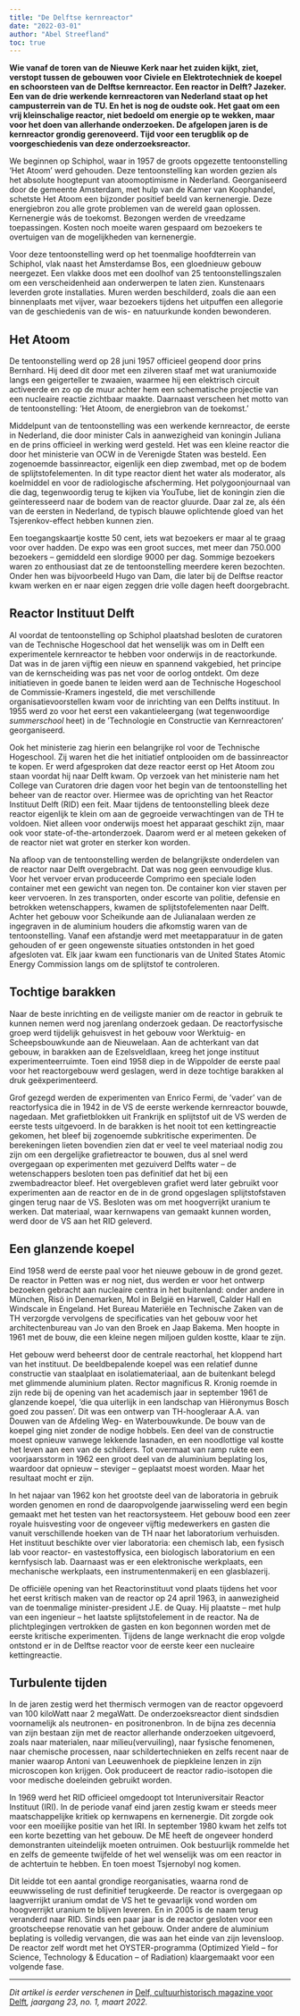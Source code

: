 ```yaml
---
title: "De Delftse kernreactor"
date: "2022-03-01"
author: "Abel Streefland"
toc: true
---
```


**Wie vanaf de toren van de Nieuwe Kerk naar het zuiden kijkt, ziet, verstopt tussen de gebouwen voor Civiele en Elektrotechniek de koepel en schoorsteen van de Delftse kernreactor. Een reactor in Delft? Jazeker. Een van de drie werkende kernreactoren van Nederland staat op het campusterrein van de TU. En het is nog de oudste ook. Het gaat om een vrij kleinschalige reactor, niet bedoeld om energie op te wekken, maar voor het doen van allerhande onderzoeken. De afgelopen jaren is de kernreactor grondig gerenoveerd. Tijd voor een terugblik op de voorgeschiedenis van deze onderzoeksreactor.**

<!-- Surfdrive > Publicaties
Bestand: 01 - 134494
Reactor Instituut Delft van de TU Delft, ca. 1995.
Foto: Fotografische dienst TUD. Via Stadsarchief Delft, 134494. -->

We beginnen op Schiphol, waar in 1957 de groots opgezette tentoonstelling ‘Het Atoom’ werd gehouden. Deze tentoonstelling kan worden gezien als het absolute hoogtepunt van atoomoptimisme in Nederland. Georganiseerd door de gemeente Amsterdam, met hulp van de Kamer van Koophandel, schetste Het Atoom een bijzonder positief beeld van kernenergie. Deze energiebron zou alle grote problemen van de wereld gaan oplossen. Kernenergie wás de toekomst. Bezongen werden de vreedzame toepassingen. Kosten noch moeite waren gespaard om bezoekers te overtuigen van de mogelijkheden van kernenergie.

Voor deze tentoonstelling werd op het toenmalige hoofdterrein van Schiphol, vlak naast het Amsterdamse Bos, een gloednieuw gebouw neergezet. Een vlakke doos met een doolhof van 25 tentoonstellingszalen om een verscheidenheid aan onderwerpen te laten zien. Kunstenaars leverden grote installaties. Muren werden beschilderd, zoals die aan een binnenplaats met vijver, waar bezoekers tijdens het uitpuffen een allegorie van de geschiedenis van de wis- en natuurkunde konden bewonderen.

## Het Atoom

De tentoonstelling werd op 28 juni 1957 officieel geopend door prins Bernhard. Hij deed dit door met een zilveren staaf met wat uraniumoxide langs een geigerteller te zwaaien, waarmee hij een elektrisch circuit activeerde en zo op de muur achter hem een schematische projectie van een nucleaire reactie zichtbaar maakte. Daarnaast verscheen het motto van de tentoonstelling: ‘Het Atoom, de energiebron van de toekomst.’

Middelpunt van de tentoonstelling was een werkende kernreactor, de eerste in Nederland, die door minister Cals in aanwezigheid van koningin Juliana en de prins officieel in werking werd gesteld. Het was een kleine reactor die door het ministerie van OCW in de Verenigde Staten was besteld. Een zogenoemde bassinreactor, eigenlijk een diep zwembad, met op de bodem de splijtstofelementen. In dit type reactor dient het water als moderator, als koelmiddel en voor de radiologische afscherming. Het polygoonjournaal van die dag, tegenwoordig terug te kijken via YouTube, liet de koningin zien die geïnteresseerd naar de bodem van de reactor gluurde. Daar zal ze, als één van de eersten in Nederland, de typisch blauwe oplichtende gloed van het Tsjerenkov-effect hebben kunnen zien.

Een toegangskaartje kostte 50 cent, iets wat bezoekers er maar al te graag voor over hadden. De expo was een groot succes, met meer dan 750.000 bezoekers – gemiddeld een slordige 9000 per dag. Sommige bezoekers waren zo enthousiast dat ze de tentoonstelling meerdere keren bezochten. Onder hen was bijvoorbeeld Hugo van Dam, die later bij de Delftse reactor kwam werken en er naar eigen zeggen drie volle dagen heeft doorgebracht.

<!-- Bestand: 02 - NL-HaNA_2.24.01.04_0_908-7220
Koninklijk bezoek op de tentoonstelling Het Atoom op Schiphol, 1957.
Foto: Harry Pot. Collectie Nationaal Archief.
https://www.nationaalarchief.nl/onderzoeken/fotocollectie/a9635644-d0b4-102d-bcf8-003048976d84?searchKey=ba75d72e3ae48c6876b8a3686ad72692 -->

## Reactor Instituut Delft

Al voordat de tentoonstelling op Schiphol plaatshad besloten de curatoren van de Technische Hogeschool dat het wenselijk was om in Delft een experimentele kernreactor te hebben voor onderwijs in de reactorkunde. Dat was in de jaren vijftig een nieuw en spannend vakgebied, het principe van de kernscheiding was pas net voor de oorlog ontdekt. Om deze initiatieven in goede banen te leiden werd aan de Technische Hogeschool de Commissie-Kramers ingesteld, die met verschillende organisatievoorstellen kwam voor de inrichting van een Delfts instituut. In 1955 werd zo voor het eerst een vakantieleergang (wat tegenwoordige _summerschool_ heet) in de ’Technologie en Constructie van Kernreactoren’ georganiseerd.

Ook het ministerie zag hierin een belangrijke rol voor de Technische Hogeschool. Zij waren het die het initiatief ontplooiden om de bassinreactor te kopen. Er werd afgesproken dat deze reactor eerst op Het Atoom zou staan voordat hij naar Delft kwam. Op verzoek van het ministerie nam het College van Curatoren drie dagen voor het begin van de tentoonstelling het beheer van de reactor over. Hiermee was de oprichting van het Reactor Instituut Delft (RID) een feit. Maar tijdens de tentoonstelling bleek deze reactor eigenlijk te klein om aan de gegroeide verwachtingen van de TH te voldoen. Niet alleen voor onderwijs moest het apparaat geschikt zijn, maar ook voor state-of-the-artonderzoek. Daarom werd er al meteen gekeken of de reactor niet wat groter en sterker kon worden.

Na afloop van de tentoonstelling werden de belangrijkste onderdelen van de reactor naar Delft overgebracht. Dat was nog geen eenvoudige klus. Voor het vervoer ervan produceerde Comprimo een speciale loden container met een gewicht van negen ton. De container kon vier staven per keer vervoeren. In zes transporten, onder escorte van politie, defensie en betrokken wetenschappers, kwamen de splijtstofelementen naar Delft. Achter het gebouw voor Scheikunde aan de Julianalaan werden ze ingegraven in de aluminium houders die afkomstig waren van de tentoonstelling. Vanaf een afstandje werd met meetapparatuur in de gaten gehouden of er geen ongewenste situaties ontstonden in het goed afgesloten vat. Elk jaar kwam een functionaris van de United States Atomic Energy Commission langs om de splijtstof te controleren.

<!-- Bestand: 04 - SAETUD04_01_2687_MMS-01
Bij een bezoek aan de TH in 1958 toont fysicus Ralph Kronig een maquette van de in aanbouw zijnde kernreactor aan koningin Juliana en prins Bernhard.
Foto: Fotografische dienst TUD. -->

## Tochtige barakken

Naar de beste inrichting en de veiligste manier om de reactor in gebruik te kunnen nemen werd nog jarenlang onderzoek gedaan. De reactorfysische groep werd tijdelijk gehuisvest in het gebouw voor Werktuig- en Scheepsbouwkunde aan de Nieuwelaan. Aan de achterkant van dat gebouw, in barakken aan de Ezelsveldlaan, kreeg het jonge instituut experimenteerruimte. Toen eind 1958 diep in de Wippolder de eerste paal voor het reactorgebouw werd geslagen, werd in deze tochtige barakken al druk geëxperimenteerd.

<!-- Bestand: 05 - SAETUD04_09_0355_MMS-01
Onderzoek naar de reactorkern in de barakken aan de Ezelsveldlaan.
Foto: Fotografische dienst TUD. -->

Grof gezegd werden de experimenten van Enrico Fermi, de ’vader’ van de reactorfysica die in 1942 in de VS de eerste werkende kernreactor bouwde, nagedaan. Met grafietblokken uit Frankrijk en splijtstof uit de VS werden de eerste tests uitgevoerd. In de barakken is het nooit tot een kettingreactie gekomen, het bleef bij zogenoemde subkritische experimenten. De berekeningen lieten bovendien zien dat er veel te veel materiaal nodig zou zijn om een dergelijke grafietreactor te bouwen, dus al snel werd overgegaan op experimenten met gezuiverd Delfts water – de wetenschappers besloten toen pas definitief dat het bij een zwembadreactor bleef. Het overgebleven grafiet werd later gebruikt voor experimenten aan de reactor en de in de grond opgeslagen splijtstofstaven gingen terug naar de VS. Besloten was om met hoogverrijkt uranium te werken. Dat materiaal, waar kernwapens van gemaakt kunnen worden, werd door de VS aan het RID geleverd.

<!-- Bestand: 06 - 40976_Foto TH Delft
Aan de Ezelsveldlaan worden proeven gedaan met een ‘pile’ van grafiet.
Foto: Foto: Fotografische dienst TUD. Via Stadsarchief Delft, 40976. -->

## Een glanzende koepel

Eind 1958 werd de eerste paal voor het nieuwe gebouw in de grond gezet. De reactor in Petten was er nog niet, dus werden er voor het ontwerp bezoeken gebracht aan nucleaire centra in het buitenland: onder andere in München, Risö in Denemarken, Mol in België en Harwell, Calder Hall en Windscale in Engeland. Het Bureau Materiële en Technische Zaken van de TH verzorgde vervolgens de specificaties van het gebouw voor het architectenbureau van Jo van den Broek en Jaap Bakema. Men hoopte in 1961 met de bouw, die een kleine negen miljoen gulden kostte, klaar te zijn.

Het gebouw werd beheerst door de centrale reactorhal, het kloppend hart van het instituut. De beeldbepalende koepel was een relatief dunne constructie van staalplaat en isolatiemateriaal, aan de buitenkant belegd met glimmende aluminium platen. Rector magnificus R. Kronig roemde in zijn rede bij de opening van het academisch jaar in september 1961 de glanzende koepel, ‘die qua uiterlijk in een landschap van Hiëronymus Bosch goed zou passen’. Dit was een ontwerp van TH-hoogleraar A.A. van Douwen van de Afdeling Weg- en Waterbouwkunde. De bouw van de koepel ging niet zonder de nodige hobbels. Een deel van de constructie moest opnieuw vanwege lekkende lasnaden, en een noodlottige val kostte het leven aan een van de schilders. Tot overmaat van ramp rukte een voorjaarsstorm in 1962 een groot deel van de aluminium beplating los, waardoor dat opnieuw – steviger – geplaatst moest worden. Maar het resultaat mocht er zijn.

<!-- Bestand: 07 - SAETUD04_04_0639_MMS-01
De glanzende koepel is bijna af.
Foto: Fotografische dienst TUD. -->

In het najaar van 1962 kon het grootste deel van de laboratoria in gebruik worden genomen en rond de daaropvolgende jaarwisseling werd een begin gemaakt met het testen van het reactorsysteem. Het gebouw bood een zeer royale huisvesting voor de ongeveer vijftig medewerkers en gasten die vanuit verschillende hoeken van de TH naar het laboratorium verhuisden. Het instituut beschikte over vier laboratoria: een chemisch lab, een fysisch lab voor reactor- en vastestoffysica, een biologisch laboratorium en een kernfysisch lab. Daarnaast was er een elektronische werkplaats, een mechanische werkplaats, een instrumentenmakerij en een glasblazerij.

De officiële opening van het Reactorinstituut vond plaats tijdens het voor het eerst kritisch maken van de reactor op 24 april 1963, in aanwezigheid van de toenmalige minister-president J.E. de Quay. Hij plaatste – met hulp van een ingenieur – het laatste splijtstofelement in de reactor. Na de plichtplegingen vertrokken de gasten en kon begonnen worden met de eerste kritische experimenten. Tijdens de lange werknacht die erop volgde ontstond er in de Delftse reactor voor de eerste keer een nucleaire kettingreactie.

## Turbulente tijden

In de jaren zestig werd het thermisch vermogen van de reactor opgevoerd van 100 kiloWatt naar 2 megaWatt. De onderzoeksreactor dient sindsdien voornamelijk als neutronen- en positronenbron. In de bijna zes decennia van zijn bestaan zijn met de reactor allerhande onderzoeken uitgevoerd, zoals naar materialen, naar milieu(vervuiling), naar fysische fenomenen, naar chemische processen, naar schildertechnieken en zelfs recent naar de manier waarop Antoni van Leeuwenhoek de piepkleine lenzen in zijn microscopen kon krijgen. Ook produceert de reactor radio-isotopen die voor medische doeleinden gebruikt worden.

In 1969 werd het RID officieel omgedoopt tot Interuniversitair Reactor Instituut (IRI). In de periode vanaf eind jaren zestig kwam er steeds meer maatschappelijke kritiek op kernwapens en kernenergie. Dit zorgde ook voor een moeilijke positie van het IRI. In september 1980 kwam het zelfs tot een korte bezetting van het gebouw. De ME heeft de ongeveer honderd demonstranten uiteindelijk moeten ontruimen. Ook bestuurlijk rommelde het en zelfs de gemeente twijfelde of het wel wenselijk was om een reactor in de achtertuin te hebben. En toen moest Tsjernobyl nog komen.

Dit leidde tot een aantal grondige reorganisaties, waarna rond de eeuwwisseling de rust definitief terugkeerde. De reactor is overgegaan op laagverrijkt uranium omdat de VS het te gevaarlijk vond worden om hoogverrijkt uranium te blijven leveren. En in 2005 is de naam terug veranderd naar RID. Sinds een paar jaar is de reactor gesloten voor een grootscheepse renovatie van het gebouw. Onder andere de aluminium beplating is volledig vervangen, die was aan het einde van zijn levensloop. De reactor zelf wordt met het OYSTER-programma (Optimized Yield – for Science, Technology & Education – of Radiation) klaargemaakt voor een volgende fase.

<!-- Bestand: 10 - SAETUD04_04_0640_MMS-01
Bij de oplevering staat de kernreactor nog helemaal aan de rand van Delft in de polder.
Foto: Fotografische dienst TUD. -->

---

_Dit artikel is eerder verschenen in_ [Delf, cultuurhistorisch magazine voor Delft](https://delfia-batavorum.nl/publicaties/delf)_, jaargang 23, no. 1, maart 2022._
